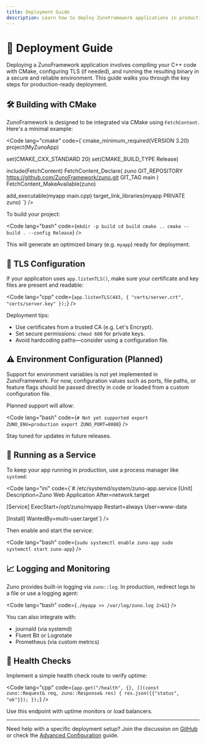 ```yaml
---
title: Deployment Guide
description: Learn how to deploy ZunoFramework applications in production environments using CMake, TLS, and process management.
---
```


# 🚀 Deployment Guide

Deploying a ZunoFramework application involves compiling your C++ code with CMake, configuring TLS (if needed), and running the resulting binary in a secure and reliable environment. This guide walks you through the key steps for production-ready deployment.

## 🛠️ Building with CMake

ZunoFramework is designed to be integrated via CMake using `FetchContent`. Here's a minimal example:

<Code lang="cmake" code={`cmake_minimum_required(VERSION 3.20)
project(MyZunoApp)

set(CMAKE_CXX_STANDARD 20)
set(CMAKE_BUILD_TYPE Release)

include(FetchContent)
FetchContent_Declare(
  zuno
  GIT_REPOSITORY https://github.com/ZunoFramework/zuno.git
  GIT_TAG        main
)
FetchContent_MakeAvailable(zuno)

add_executable(myapp main.cpp)
target_link_libraries(myapp PRIVATE zuno)
`} />

To build your project:

<Code lang="bash" code={`mkdir -p build
cd build
cmake ..
cmake --build . --config Release`} />

This will generate an optimized binary (e.g. `myapp`) ready for deployment.

## 🔐 TLS Configuration

If your application uses `app.listenTLS()`, make sure your certificate and key files are present and readable:

<Code lang="cpp" code={`app.listenTLS(443, {
    "certs/server.crt",
    "certs/server.key"
});`} />

Deployment tips:
- Use certificates from a trusted CA (e.g. Let's Encrypt).
- Set secure permissions: `chmod 600` for private keys.
- Avoid hardcoding paths—consider using a configuration file.

## ⚠️ Environment Configuration (Planned)

Support for environment variables is not yet implemented in ZunoFramework. For now, configuration values such as ports, file paths, or feature flags should be passed directly in code or loaded from a custom configuration file.

Planned support will allow:

<Code lang="bash" code={`# Not yet supported
export ZUNO_ENV=production
export ZUNO_PORT=8080`} />

Stay tuned for updates in future releases.

## 🧩 Running as a Service

To keep your app running in production, use a process manager like `systemd`:

<Code lang="ini" code={`# /etc/systemd/system/zuno-app.service
[Unit]
Description=Zuno Web Application
After=network.target

[Service]
ExecStart=/opt/zuno/myapp
Restart=always
User=www-data

[Install]
WantedBy=multi-user.target`} />

Then enable and start the service:

<Code lang="bash" code={`sudo systemctl enable zuno-app
sudo systemctl start zuno-app`} />

## 📈 Logging and Monitoring

Zuno provides built-in logging via `zuno::log`. In production, redirect logs to a file or use a logging agent:

<Code lang="bash" code={`./myapp >> /var/log/zuno.log 2>&1`} />

You can also integrate with:
- journald (via systemd)
- Fluent Bit or Logrotate
- Prometheus (via custom metrics)

## 🧪 Health Checks

Implement a simple health check route to verify uptime:

<Code lang="cpp" code={`app.get("/health", {}, [](const zuno::Request& req, zuno::Response& res) {
    res.json({{"status", "ok"}});
});`} />

Use this endpoint with uptime monitors or load balancers.

---

Need help with a specific deployment setup? Join the discussion on [GitHub](https://github.com/ZunoFramework/zuno/discussions) or check the [Advanced Configuration](/en/reference/advanced-config) guide.
